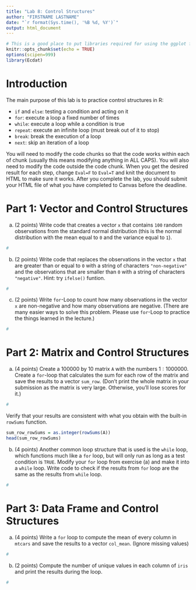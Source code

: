```yaml
---
title: "Lab 8: Control Structures"
author: "FIRSTNAME LASTNAME"
date: "`r format(Sys.time(), '%B %d, %Y')`"
output: html_document
---
```


```r
# This is a good place to put libraries required for using the ggplot function
knitr::opts_chunk$set(echo = TRUE)
options(scipen=999)
library(Ecdat)
```

# Introduction

The main purpose of this lab is to practice control structures in R:

- `if` and `else`: testing a condition and acting on it
- `for`: execute a loop a fixed number of times
- `while`: execute a loop while a condition is true
- `repeat`: execute an infinite loop (must break out of it to stop) 
- `break`: break the execution of a loop
- `next`: skip an iteration of a loop

You will need to modify the code chunks so that the code works within each of chunk (usually this means modifying anything in ALL CAPS). You will also need to modify the code outside the code chunk. When you get the desired result for each step, change `Eval=F` to `Eval=T` and knit the document to HTML to make sure it works. After you complete the lab, you should submit your HTML file of what you have completed to Canvas before the deadline.

# Part 1: Vector and Control Structures

a) (2 points) Write code that creates a vector `x` that contains `100` random observations from the standard normal distribution (this is the normal distribution with the mean equal to `0` and the variance equal to `1`).

```r
#
```

b) (2 points) Write code that replaces the observations in the vector `x` that are greater than or equal to `0` with a string of characters `"non-negative"` and the observations that are smaller than `0` with a string of characters `"negative"`. Hint: try `ifelse()` funtion.

```r
#
```

c) (2 points) Write `for`-Loop to count how many observations in the vector `x` are non-negative and how many observations are negative. (There are many easier ways to solve this problem. Please use `for`-Loop to practice the things learned in the lecture.)

```r
#
```

# Part 2: Matrix and Control Structures
a) (4 points) Create a $100000$ by $10$ matrix `A` with the numbers $1:1000000$. Create a `for`-loop that calculates the sum for each row of the matrix and save the results to a vector `sum_row`. (Don't print the whole matrix in your submission as the matrix is very large. Otherwise, you'll lose scores for it.)
```r
#
```

Verify that your results are consistent with what you obtain with the built-in `rowSums` function. 
```r
sum_row_rowSums = as.integer(rowSums(A))
head(sum_row_rowSums)
```

b) (4 points) Another common loop structure that is used is the `while` loop, which functions much like a `for` loop, but will only run as long as a test condition is `TRUE`. Modify your `for` loop from exercise (a) and make it into a `while` loop. Write code to check if the results from `for` loop are the same as the results from `while` loop.
```r
#
```

# Part 3: Data Frame and Control Structures
a) (4 points) Write a `for` loop to compute the mean of every column in `mtcars` and save the results to a vector `col_mean`. (Ignore missing values)
```r
#
```

b) (2 points) Compute the number of unique values in each column of `iris` and print the results during the loop.
```r
#
```

